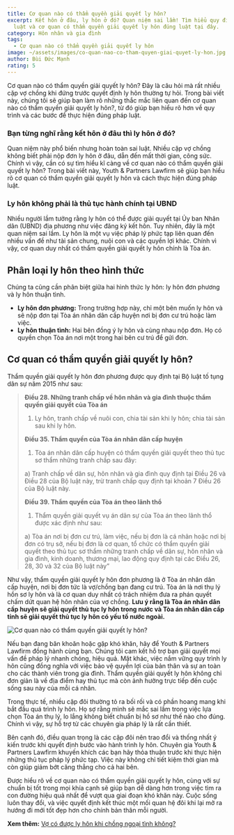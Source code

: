 ```yaml
---
title: Cơ quan nào có thẩm quyền giải quyết ly hôn?
excerpt: Kết hôn ở đâu, ly hôn ở đó? Quan niệm sai lầm! Tìm hiểu quy định pháp
  luật và cơ quan có thẩm quyền giải quyết ly hôn đúng luật tại đây.
category: Hôn nhân và gia đình
tags:
  - Cơ quan nào có thẩm quyền giải quyết ly hôn
image: ~/assets/images/co-quan-nao-co-tham-quyen-giai-quyet-ly-hon.jpg
author: Bùi Đức Mạnh
rating: 5
---
```

Cơ quan nào có thẩm quyền giải quyết ly hôn? Đây là câu hỏi mà rất nhiều cặp vợ chồng khi đứng trước quyết định ly hôn thường tự hỏi. Trong bài viết này, chúng tôi sẽ giúp bạn làm rõ những thắc mắc liên quan đến cơ quan nào có thẩm quyền giải quyết ly hôn?, từ đó giúp bạn hiểu rõ hơn về quy trình và các bước để thực hiện đúng pháp luật.

### Bạn từng nghĩ rằng kết hôn ở đâu thì ly hôn ở đó?

Quan niệm này phổ biến nhưng hoàn toàn sai luật. Nhiều cặp vợ chồng không biết phải nộp đơn ly hôn ở đâu, dẫn đến mất thời gian, công sức. Chính vì vậy, cần có sự tìm hiểu kĩ càng về cơ quan nào có thẩm quyền giải quyết ly hôn? Trong bài viết này, Youth & Partners Lawfirm sẽ giúp bạn hiểu rõ cơ quan có thẩm quyền giải quyết ly hôn và cách thực hiện đúng pháp luật.

### Ly hôn không phải là thủ tục hành chính tại UBND

Nhiều người lầm tưởng rằng ly hôn có thể được giải quyết tại Ủy ban Nhân dân (UBND) địa phương như việc đăng ký kết hôn. Tuy nhiên, đây là một quan niệm sai lầm. Ly hôn là một vụ việc pháp lý phức tạp liên quan đến nhiều vấn đề như tài sản chung, nuôi con và các quyền lợi khác. Chính vì vậy, cơ quan duy nhất có thẩm quyền giải quyết ly hôn chính là Tòa án.

## Phân loại ly hôn theo hình thức

Chúng ta cũng cần phân biệt giữa hai hình thức ly hôn: ly hôn đơn phương và ly hôn thuận tình.

* **Ly hôn đơn phương:** Trong trường hợp này, chỉ một bên muốn ly hôn và sẽ nộp đơn tại Tòa án nhân dân cấp huyện nơi bị đơn cư trú hoặc làm việc.
* **Ly hôn thuận tình:** Hai bên đồng ý ly hôn và cùng nhau nộp đơn. Họ có quyền chọn Tòa án nơi một trong hai bên cư trú để gửi đơn.

## Cơ quan có thẩm quyền giải quyết ly hôn?

Thẩm quyền giải quyết ly hôn đơn phương được quy định tại Bộ luật tố tụng dân sự năm 2015 như sau:

> **Điều 28. Những tranh chấp về hôn nhân và gia đình thuộc thẩm quyền giải quyết của Tòa án**
>
> 1. Ly hôn, tranh chấp về nuôi con, chia tài sản khi ly hôn; chia tài sản sau khi ly hôn.
>
> **Điều 35. Thẩm quyền của Tòa án nhân dân cấp huyện**
>
> 1. Tòa án nhân dân cấp huyện có thẩm quyền giải quyết theo thủ tục sơ thẩm những tranh chấp sau đây:
>
> a) Tranh chấp về dân sự, hôn nhân và gia đình quy định tại Điều 26 và Điều 28 của Bộ luật này, trừ tranh chấp quy định tại khoản 7 Điều 26 của Bộ luật này.
>
> **Điều 39. Thẩm quyền của Tòa án theo lãnh thổ**
>
> 1. Thẩm quyền giải quyết vụ án dân sự của Tòa án theo lãnh thổ được xác định như sau:
>
> a) Tòa án nơi bị đơn cư trú, làm việc, nếu bị đơn là cá nhân hoặc nơi bị đơn có trụ sở, nếu bị đơn là cơ quan, tổ chức có thẩm quyền giải quyết theo thủ tục sơ thẩm những tranh chấp về dân sự, hôn nhân và gia đình, kinh doanh, thương mại, lao động quy định tại các Điều 26, 28, 30 và 32 của Bộ luật này”

Như vậy, thẩm quyền giải quyết ly hôn đơn phương là ở Tòa án nhân dân cấp huyện, nơi bị đơn tức là vợ/chồng bạn đang cư trú. Tòa án là nơi thụ lý hồn sơ ly hôn và là cơ quan duy nhất có trách nhiệm đưa ra phán quyết chấm dứt quan hệ hôn nhân của vợ chồng. **Lưu ý rằng là Tòa án nhân dân cấp huyện sẽ giải quyết thủ tục ly hôn trong nước và Tòa án nhân dân cấp tỉnh sẽ giải quyết thủ tục ly hôn có yếu tố nước ngoài.**

![Cơ quan nào có thẩm quyền giải quyết ly hôn?](~/assets/images/co-quan-co-tham-quyen-giai-quyet-ly-hon.jpg "Cơ quan nào có thẩm quyền giải quyết ly hôn?")

Nếu bạn đang băn khoăn hoặc gặp khó khăn, hãy để Youth & Partners Lawfirm đồng hành cùng bạn. Chúng tôi cam kết hỗ trợ bạn giải quyết mọi vấn đề pháp lý nhanh chóng, hiệu quả. Mặt khác, việc nắm vững quy trình ly hôn cũng đồng nghĩa với việc bảo vệ quyền lợi của bản thân và sự an toàn cho các thành viên trong gia đình. Thẩm quyền giải quyết ly hôn không chỉ đơn giản là về địa điểm hay thủ tục mà còn ảnh hưởng trực tiếp đến cuộc sống sau này của mỗi cá nhân.

Trong thực tế, nhiều cặp đôi thường tỏ ra bối rối và có phần hoang mang khi bắt đầu quá trình ly hôn. Họ sợ rằng mình sẽ mắc sai lầm trong việc lựa chọn Tòa án thụ lý, lo lắng không biết chuẩn bị hồ sơ như thế nào cho đúng. Chính vì vậy, sự hỗ trợ từ các chuyên gia pháp lý là rất cần thiết.

Bên cạnh đó, điều quan trọng là các cặp đôi nên trao đổi và thống nhất ý kiến trước khi quyết định bước vào hành trình ly hôn. Chuyên gia Youth & Partners Lawfirm khuyến khích các bạn hãy thỏa thuận trước khi thực hiện những thủ tục pháp lý phức tạp. Việc này không chỉ tiết kiệm thời gian mà còn giúp giảm bớt căng thẳng cho cả hai bên.

Được hiểu rõ về cơ quan nào có thẩm quyền giải quyết ly hôn, cùng với sự chuẩn bị tốt trong mọi khía cạnh sẽ giúp bạn dễ dàng hơn trong việc tìm ra con đường hiệu quả nhất để vượt qua giai đoạn khó khăn này. Cuộc sống luôn thay đổi, và việc quyết định kết thúc một mối quan hệ đôi khi lại mở ra hướng đi mới tốt đẹp hơn cho chính bản thân mỗi người.

**Xem thêm:** [Vợ có được ly hôn khi chồng ngoại tình không?](https://yplawfirm.vn/phap-ly/vo-co-duoc-ly-hon-khi-chong-ngoai-tinh-khong)
